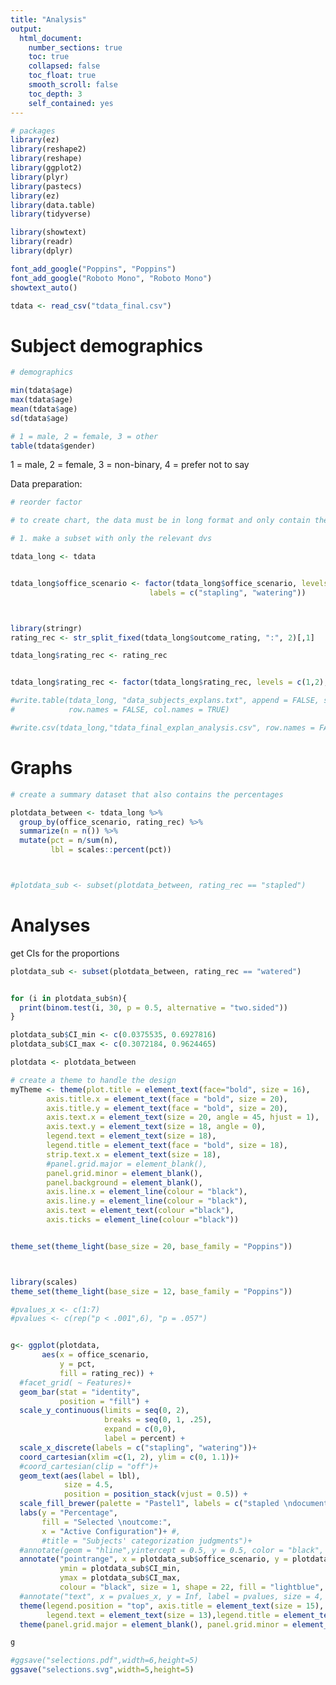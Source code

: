 ```yaml
---
title: "Analysis"
output:  
  html_document:
    number_sections: true
    toc: true  
    collapsed: false
    toc_float: true
    smooth_scroll: false
    toc_depth: 3
    self_contained: yes
---
```


```r
# packages
library(ez)
library(reshape2)
library(reshape)
library(ggplot2)
library(plyr)
library(pastecs)
library(ez)
library(data.table)
library(tidyverse) 

library(showtext)
library(readr)
library(dplyr)

font_add_google("Poppins", "Poppins")
font_add_google("Roboto Mono", "Roboto Mono")
showtext_auto()
```


```r
tdata <- read_csv("tdata_final.csv")
```


# Subject demographics

```r
# demographics 

min(tdata$age)
max(tdata$age)
mean(tdata$age)
sd(tdata$age)

# 1 = male, 2 = female, 3 = other
table(tdata$gender)
```

1 = male, 2 = female, 3 = non-binary, 4 = prefer not to say

Data preparation:

```r
# reorder factor 

# to create chart, the data must be in long format and only contain the relevant dependent variables

# 1. make a subset with only the relevant dvs

tdata_long <- tdata


tdata_long$office_scenario <- factor(tdata_long$office_scenario, levels = c("stapling", "watering"), 
                               labels = c("stapling", "watering"))



library(stringr)
rating_rec <- str_split_fixed(tdata_long$outcome_rating, ":", 2)[,1]

tdata_long$rating_rec <- rating_rec


tdata_long$rating_rec <- factor(tdata_long$rating_rec, levels = c(1,2), labels = c("stapled", "watered"))

#write.table(tdata_long, "data_subjects_explans.txt", append = FALSE, sep = "\t", dec = ".",
#            row.names = FALSE, col.names = TRUE)

#write.csv(tdata_long,"tdata_final_explan_analysis.csv", row.names = FALSE)
```



# Graphs


```r
# create a summary dataset that also contains the percentages

plotdata_between <- tdata_long %>%
  group_by(office_scenario, rating_rec) %>%
  summarize(n = n()) %>% 
  mutate(pct = n/sum(n),
         lbl = scales::percent(pct))



#plotdata_sub <- subset(plotdata_between, rating_rec == "stapled")


```


# Analyses

get CIs for the proportions 

```r
plotdata_sub <- subset(plotdata_between, rating_rec == "watered")


for (i in plotdata_sub$n){
  print(binom.test(i, 30, p = 0.5, alternative = "two.sided"))
}

```
```r
plotdata_sub$CI_min <- c(0.0375535, 0.6927816)
plotdata_sub$CI_max <- c(0.3072184, 0.9624465)
```



```r

plotdata <- plotdata_between

# create a theme to handle the design 
myTheme <- theme(plot.title = element_text(face="bold", size = 16),
        axis.title.x = element_text(face = "bold", size = 20),
        axis.title.y = element_text(face = "bold", size = 20),
        axis.text.x = element_text(size = 20, angle = 45, hjust = 1), 
        axis.text.y = element_text(size = 18, angle = 0),
        legend.text = element_text(size = 18),
        legend.title = element_text(face = "bold", size = 18),
        strip.text.x = element_text(size = 18),
        #panel.grid.major = element_blank(), 
        panel.grid.minor = element_blank(), 
        panel.background = element_blank(), 
        axis.line.x = element_line(colour = "black"), 
        axis.line.y = element_line(colour = "black"),
        axis.text = element_text(colour ="black"), 
        axis.ticks = element_line(colour ="black"))


theme_set(theme_light(base_size = 20, base_family = "Poppins"))



library(scales)
theme_set(theme_light(base_size = 12, base_family = "Poppins"))

#pvalues_x <- c(1:7)
#pvalues <- c(rep("p < .001",6), "p = .057")


g<- ggplot(plotdata, 
       aes(x = office_scenario,
           y = pct,
           fill = rating_rec)) +
  #facet_grid( ~ Features)+
  geom_bar(stat = "identity",
           position = "fill") +
  scale_y_continuous(limits = seq(0, 2),
                     breaks = seq(0, 1, .25),
                     expand = c(0,0),
                     label = percent) +
  scale_x_discrete(labels = c("stapling", "watering"))+
  coord_cartesian(xlim =c(1, 2), ylim = c(0, 1.1))+
  #coord_cartesian(clip = "off")+
  geom_text(aes(label = lbl), 
            size = 4.5,
            position = position_stack(vjust = 0.5)) +
  scale_fill_brewer(palette = "Pastel1", labels = c("stapled \ndocuments", "watered \nplants")) +
  labs(y = "Percentage", 
       fill = "Selected \noutcome:",
       x = "Active Configuration")+ #,
       #title = "Subjects' categorization judgments")+
  #annotate(geom = "hline",yintercept = 0.5, y = 0.5, color = "black", size = 1, linetype='dotted')+
  annotate("pointrange", x = plotdata_sub$office_scenario, y = plotdata_sub$pct, 
           ymin = plotdata_sub$CI_min, 
           ymax = plotdata_sub$CI_max, 
           colour = "black", size = 1, shape = 22, fill = "lightblue", fatten = 1.5)+
  #annotate("text", x = pvalues_x, y = Inf, label = pvalues, size = 4, vjust = 1.8)+
  theme(legend.position = "top", axis.title = element_text(size = 15), axis.text = element_text(size = 13, color = "black"),
        legend.text = element_text(size = 13),legend.title = element_text(size = 13))+
  theme(panel.grid.major = element_blank(), panel.grid.minor = element_blank())

g

#ggsave("selections.pdf",width=6,height=5)
ggsave("selections.svg",width=5,height=5)
```




